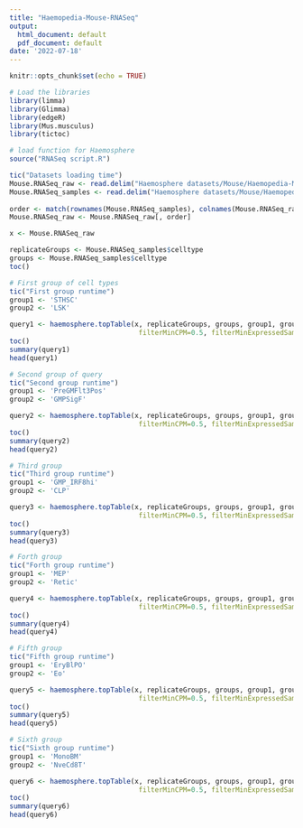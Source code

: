 ```yaml
---
title: "Haemopedia-Mouse-RNASeq"
output:
  html_document: default
  pdf_document: default
date: '2022-07-18'
---
```


```r
knitr::opts_chunk$set(echo = TRUE)

# Load the libraries
library(limma)
library(Glimma)
library(edgeR)
library(Mus.musculus)
library(tictoc)

# load function for Haemosphere
source("RNASeq script.R")


```


```r
tic("Datasets loading time")
Mouse.RNASeq_raw <- read.delim("Haemosphere datasets/Mouse/Haemopedia-Mouse-RNASeq_raw.txt",row.names = 1)
Mouse.RNASeq_samples <- read.delim("Haemosphere datasets/Mouse/Haemopedia-Mouse-RNASeq_samples.txt",row.names = 1)
  
order <- match(rownames(Mouse.RNASeq_samples), colnames(Mouse.RNASeq_raw))
Mouse.RNASeq_raw <- Mouse.RNASeq_raw[, order]

x <- Mouse.RNASeq_raw

replicateGroups <- Mouse.RNASeq_samples$celltype
groups <- Mouse.RNASeq_samples$celltype
toc()

```


```r
# First group of cell types
tic("First group runtime")
group1 <- 'STHSC'
group2 <- 'LSK'

query1 <- haemosphere.topTable(x, replicateGroups, groups, group1, group2, microarray=F, 
                                filterMinCPM=0.5, filterMinExpressedSamples=2, normalizationMethod='TMM', adjPCutoff=0.05, minRows=50)
toc()
summary(query1)
head(query1)

```


```r
# Second group of query
tic("Second group runtime")
group1 <- 'PreGMFlt3Pos'
group2 <- 'GMPSigF'

query2 <- haemosphere.topTable(x, replicateGroups, groups, group1, group2, microarray=F, 
                                filterMinCPM=0.5, filterMinExpressedSamples=2, normalizationMethod='TMM', adjPCutoff=0.05, minRows=50)
toc()
summary(query2)
head(query2)

```

```r
# Third group
tic("Third group runtime")
group1 <- 'GMP_IRF8hi'
group2 <- 'CLP'

query3 <- haemosphere.topTable(x, replicateGroups, groups, group1, group2, microarray=F, 
                                filterMinCPM=0.5, filterMinExpressedSamples=2, normalizationMethod='TMM', adjPCutoff=0.05, minRows=50)
toc()
summary(query3)
head(query3)

```

```r
# Forth group
tic("Forth group runtime")
group1 <- 'MEP'
group2 <- 'Retic'

query4 <- haemosphere.topTable(x, replicateGroups, groups, group1, group2, microarray=F, 
                                filterMinCPM=0.5, filterMinExpressedSamples=2, normalizationMethod='TMM', adjPCutoff=0.05, minRows=50)
toc()
summary(query4)
head(query4)

```


```r
# Fifth group
tic("Fifth group runtime")
group1 <- 'EryBlPO'
group2 <- 'Eo'

query5 <- haemosphere.topTable(x, replicateGroups, groups, group1, group2, microarray=F, 
                                filterMinCPM=0.5, filterMinExpressedSamples=2, normalizationMethod='TMM', adjPCutoff=0.05, minRows=50)
toc()
summary(query5)
head(query5)

```

```r
# Sixth group
tic("Sixth group runtime")
group1 <- 'MonoBM'
group2 <- 'NveCd8T'

query6 <- haemosphere.topTable(x, replicateGroups, groups, group1, group2, microarray=F, 
                                filterMinCPM=0.5, filterMinExpressedSamples=2, normalizationMethod='TMM', adjPCutoff=0.05, minRows=50)
toc()
summary(query6)
head(query6)

```